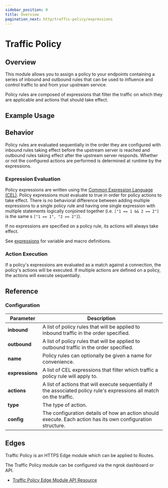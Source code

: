 ```yaml
---
sidebar_position: 0
title: Overview
pagination_next: http/traffic-policy/expressions
---
```



# Traffic Policy

## Overview

This module allows you to assign a policy to your endpoints containing a series
of inbound and outbound rules that can be used to influence and control traffic
to and from your upstream service.

Policy rules are composed of expressions that filter the traffic on which they are applicable
and actions that should take effect.

## Example Usage

<Tabs groupId="connectivity" queryString="cty">
	<TabItem value="agent-cli" label="Agent CLI">
		<AgentCliExample />
	</TabItem>
	<TabItem value="agent-config" label="Agent Config">
		<AgentConfigExample />
	</TabItem>
	<TabItem value="ssh" label="SSH">
		<SshExample />
	</TabItem>
	<TabItem value="go-sdk" label="Go">
		<GoSdkExample />
	</TabItem>
	<TabItem value="javascript-sdk" label="Javascript">
		<JavascriptSdkExample />
	</TabItem>
	<TabItem value="python-sdk" label="Python">
		<PythonSdkExample />
	</TabItem>
	<TabItem value="rust-sdk" label="Rust">
		<RustSdkExample />
	</TabItem>
	<TabItem value="k8s" label="Kubernetes Controller">
		<KubernetesExample />
	</TabItem>
</Tabs>

## Behavior

Policy rules are evaluated sequentially in the order they are configured with inbound rules taking effect before the
upstream server is reached and outbound rules taking effect after the upstream server responds. Whether or not the configured
actions are performed is determined at runtime by the expressions.

### Expression Evaluation

Policy expressions are written using the [Common Expression Language (CEL)](https://github.com/google/cel-spec). Policy expressions must evaluate to true
in order for policy actions to take effect. There is no behavioral difference between adding multiple expressions to a single policy rule and having one
single expression with multiple statements logically conjoined together (i.e. `["1 == 1 && 2 == 2"]` is the same
s `["1 == 1", "2 == 2"]`).

If no expressions are specified on a policy rule, its actions will always take effect.

See [expressions](./expressions) for variable and macro definitions.

### Action Execution

If a policy's expressions are evaluated as a match against a connection, the policy's actions will be executed. If multiple actions are defined
on a policy, the actions will execute sequentially.

## Reference

### Configuration

| Parameter       | Description                                                                                                            |
| --------------- | ---------------------------------------------------------------------------------------------------------------------- |
| **inbound**     | A list of policy rules that will be applied to inbound traffic in the order specified.                                 |
| **outbound**    | A list of policy rules that will be applied to outbound traffic in the order specified.                                |
| **name**        | Policy rules can optionally be given a name for convenience.                                                           |
| **expressions** | A list of CEL expressions that filter which traffic a policy rule will apply to.                                       |
| **actions**     | A list of actions that will execute sequentially if the associated policy rule's expressions all match on the traffic. |
| **type**        | The type of action.                                                                                                    |
| **config**      | The configuration details of how an action should execute. Each action has its own configuration structure.            |

## Edges

Traffic Policy is an HTTPS Edge module which can be applied to Routes.

The Traffic Policy module can be configured via the ngrok dashboard or API.

- [Traffic Policy Edge Module API Resource](/api/resources/edge-route-policy-module/)
